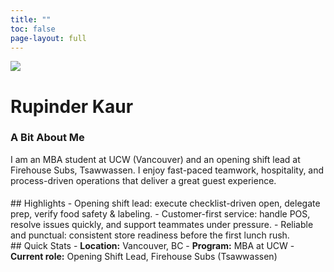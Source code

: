 ```yaml
---
title: ""
toc: false
page-layout: full
---
```


<div class="page-content">

<div class="hero">
  <div>
![](assets/images/profile.jpg){.avatar}
  </div>
  <div>
# Rupinder Kaur
### A Bit About Me
I am an MBA student at UCW (Vancouver) and an opening shift lead at Firehouse Subs, Tsawwassen.
I enjoy fast-paced teamwork, hospitality, and process-driven operations that deliver a great guest experience.
  </div>
</div>

<div class="grid-2" style="margin-top:1.2rem;">
  <div class="card">
  ## Highlights
  - Opening shift lead: execute checklist-driven open, delegate prep, verify food safety & labeling.
  - Customer-first service: handle POS, resolve issues quickly, and support teammates under pressure.
  - Reliable and punctual: consistent store readiness before the first lunch rush.
  </div>
  <div class="card">
  ## Quick Stats
  - **Location:** Vancouver, BC
  - **Program:** MBA at UCW
  - **Current role:** Opening Shift Lead, Firehouse Subs (Tsawwassen)
  </div>
</div>

</div>
